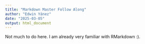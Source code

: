 ```yaml
---
title: "Markdown Master Follow Along"
author: "Edwin Yánez"
date: "2025-03-05"
output: html_document
---
```


Not much to do here. I am already very familiar with RMarkdown :).